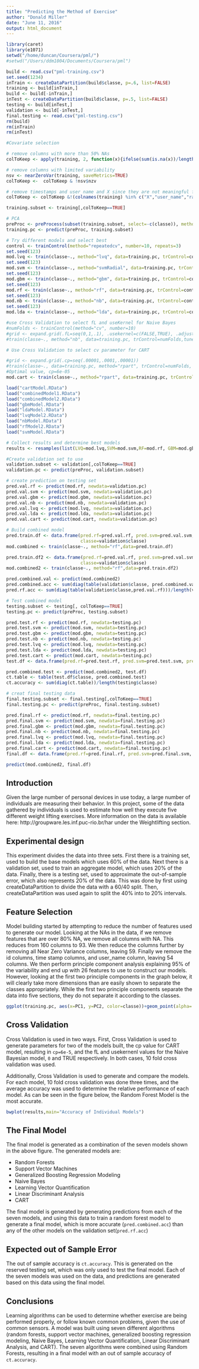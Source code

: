 ```yaml
---
title: "Predicting the Method of Exercise"
author: "Donald Miller"
date: "June 11, 2016"
output: html_document
---
```


```r
library(caret)
library(e1071)
setwd("/home/duncan/Coursera/pml/")
#setwd("/Users/ddm1004/Documents/Coursera/pml")
```

```r
build <- read.csv("pml-training.csv")
set.seed(1234)
inTrain <- createDataPartition(build$classe, p=.6, list=FALSE)
training <- build[inTrain,]
build <- build[-inTrain,]
inTest <- createDataPartition(build$classe, p=.5, list=FALSE)
testing <- build[inTest,]
validation <- build[-inTest,]
final.testing <- read.csv("pml-testing.csv")
rm(build)
rm(inTrain)
rm(inTest)
```

```r
#Covariate selection

# remove columns with more than 50% NAs
colToKeep <- apply(training, 2, function(x){ifelse(sum(is.na(x))/length(x)>.8, FALSE, TRUE)})

# remove columns with limited variability
nsv <- nearZeroVar(training, saveMetrics=TRUE)
colToKeep <-  colToKeep & !nsv$nzv

# remove timestamps and user name and X since they are not meaningful for prediction
colToKeep <- colToKeep &!(colnames(training) %in% c("X","user_name","raw_timestamp_part_1", "raw_timestamp_part_2", "cvtd_timestamp"))

training.subset <- training[,colToKeep==TRUE]

# PCA
preProc <- preProcess(subset(training.subset, select=-c(classe)), method="pca")
training.pc <- predict(preProc, training.subset)
```

```r
# Try different models and select best
control <- trainControl(method="repeatedcv", number=10, repeats=3)
set.seed(123)
mod.lvq <- train(classe~., method="lvq", data=training.pc, trControl=control)
set.seed(123)
mod.svm <- train(classe~., method="svmRadial", data=training.pc, trControl=control)
set.seed(123)
mod.gbm <- train(classe~., method="gbm", data=training.pc, trControl=control, verbose=FALSE)
set.seed(123)
mod.rf <- train(classe~., method="rf", data=training.pc, trControl=control)
set.seed(123)
mod.nb <- train(classe~., method="nb", data=training.pc, trControl=control)
set.seed(123)
mod.lda <- train(classe~., method="lda", data=training.pc, trControl=control)

#use Cross Validation to select fL and useKernel for Naive Bayes
#numFolds <- trainControl(method="cv", number=10)
#grid <- expand.grid(.fL=seq(0,1,.1), .usekernel=c(FALSE,TRUE), .adjust=c(1))
#train(classe~., method="nb", data=training.pc, trControl=numFolds,tuneGrid=grid)

# Use Cross Validation to select cv parameter for CART

#grid <- expand.grid(.cp=seq(.00001,.0001,.00001))
#train(classe~., data=training.pc, method="rpart", trControl=numFolds, tuneGrid=grid)
#Optimal value, cp=6e-05
mod.cart <- train(classe~., method="rpart", data=training.pc, trControl=control, cp=6e-5)
```
```r
load("cartModel.RData")
load("combinedModel1.RData")
load("combinedModel2.RData")
load("gbmModel.RData")
load("ldaModel.RData")
load("lvqModel2.RData")
load("nbModel.RData")
load("rfModel2.RData")
load("svmModel.RData")
```
```r
# Collect results and determine best models
results <- resamples(list(LVQ=mod.lvq,SVM=mod.svm,RF=mod.rf, GBM=mod.gbm, NB=mod.nb, LDA=mod.lda, CART=mod.cart))
```
```r
#Create validation set to use
validation.subset <- validation[,colToKeep==TRUE]
validation.pc <- predict(preProc, validation.subset)

# create prediction on testing set
pred.val.rf <- predict(mod.rf, newdata=validation.pc)
pred.val.svm <- predict(mod.svm, newdata=validation.pc)
pred.val.gbm <- predict(mod.gbm, newdata=validation.pc)
pred.val.nb <- predict(mod.nb, newdata=validation.pc)
pred.val.lvq <- predict(mod.lvq, newdata=validation.pc)
pred.val.lda <- predict(mod.lda, newdata=validation.pc)
pred.val.cart <- predict(mod.cart, newdata=validation.pc)
```
```r
# Build combined model
pred.train.df <- data.frame(pred.rf=pred.val.rf, pred.svm=pred.val.svm, pred.gbm=pred.val.gbm,
                            classe=validation$classe)
mod.combined <- train(classe~., method="rf",data=pred.train.df)

pred.train.df2 <- data.frame(pred.rf=pred.val.rf, pred.svm=pred.val.svm, pred.gbm=pred.val.gbm, pred.nb=pred.val.nb, pred.lvq=pred.val.lvq, pred.lda=pred.val.lda, pred.cart=pred.val.cart,
                            classe=validation$classe)
mod.combined2 <- train(classe~., method="rf",data=pred.train.df2)
```
```r
pred.combined.val <- predict(mod.combined2)
pred.combined.acc <- sum(diag(table(validation$classe, pred.combined.val)))/length(validation$classe)
pred.rf.acc <- sum(diag(table(validation$classe,pred.val.rf)))/length(validation$classe)
```
```r
# Test combined model
testing.subset <- testing[, colToKeep==TRUE]
testing.pc <- predict(preProc, testing.subset)

pred.test.rf <- predict(mod.rf, newdata=testing.pc)
pred.test.svm <- predict(mod.svm, newdata=testing.pc)
pred.test.gbm <- predict(mod.gbm, newdata=testing.pc)
pred.test.nb <- predict(mod.nb, newdata=testing.pc)
pred.test.lvq <- predict(mod.lvq, newdata=testing.pc)
pred.test.lda <- predict(mod.lda, newdata=testing.pc)
pred.test.cart <- predict(mod.cart, newdata=testing.pc)
test.df <- data.frame(pred.rf=pred.test.rf, pred.svm=pred.test.svm, pred.gbm=pred.test.gbm, pred.nb=pred.test.nb, pred.lvq=pred.test.lvq, pred.lda=pred.test.lda, pred.cart=pred.test.cart, classe=testing$classe)

pred.combined.test <- predict(mod.combined2, test.df)
ct.table <- table(test.df$classe, pred.combined.test)
ct.accuracy <- sum(diag(ct.table))/length(testing$classe)
```
```r
# creat final testing data
final.testing.subset <- final.testing[,colToKeep==TRUE]
final.testing.pc <- predict(preProc, final.testing.subset)

pred.final.rf <- predict(mod.rf, newdata=final.testing.pc)
pred.final.svm <- predict(mod.svm, newdata=final.testing.pc)
pred.final.gbm <- predict(mod.gbm, newdata=final.testing.pc)
pred.final.nb <- predict(mod.nb, newdata=final.testing.pc)
pred.final.lvq <- predict(mod.lvq, newdata=final.testing.pc)
pred.final.lda <- predict(mod.lda, newdata=final.testing.pc)
pred.final.cart <- predict(mod.cart, newdata=final.testing.pc)
final.df <- data.frame(pred.rf=pred.final.rf, pred.svm=pred.final.svm, pred.gbm=pred.final.gbm, pred.nb=pred.final.nb, pred.lvq=pred.final.lvq, pred.lda=pred.final.lda, pred.cart=pred.final.cart)

predict(mod.combined2, final.df)

```

## Introduction

Given the large number of personal devices in use today, a large number of individuals are measuring their behavior.  In this project, some of the data gathered by individuals is used to estimate how well they execute five different weight lifting exercises.  More information on the data is available here: http://groupware.les.inf.puc-rio.br/har under the Weightlifting section.

## Experimental design

This experiment divides the data into three sets.  First there is a training set, used to build the base models which uses 60% of the data.  Next there is a validation set, used to train an aggregate model, which uses 20% of the data.  Finally, there is a testing set, used to approximate the out-of-sample error, which also represents 20% of the data.  This was done by first using createDataPartition to divide the data with a 60/40 split.  Then, createDataPartition was used again to split the 40% into to 20% intervals.

## Feature Selection

Model building started by attempting to reduce the number of features used to generate our model.  Looking at the NAs in the data, if we remove features that are over 80% NA, we remove all columns with NA.  This reduces from 160 columns to 93.  We then reduce the columns further by removing all Near Zero Variance columns, leaving 59.  Finally we remove the id columns, time stamp columns, and user_name column, leaving 54 columns.  We then perform principle component analysis explaining 95% of the variability and end up with 26 features to use to construct our models.  However, looking at the first two principle components in the graph below, it will clearly take more dimensions than are easily shown to separate the classes appropriately.  While the first two principle components separate the data into five sections, they do not separate it according to the classes.

```r
ggplot(training.pc, aes(x=PC1, y=PC2, color=classe))+geom_point(alpha=.5)+ggtitle("Principle Components One and Two")
```

## Cross Validation

Cross Validation is used in two ways.  First, Cross Validation is used to generate parameters for two of the models built, the cp value for CART model, resulting in `cp=6e-5`, and the fL and usekernenl values for the Naive Bayesian model, `0` and TRUE respectively.  In both cases, 10 fold cross validation was used.

Additionally, Cross Validation is used to generate and compare the models.  For each model, 10 fold cross validation was done three times, and the average accuracy was used to determine the relative performance of each model.  As can be seen in the figure below, the Random Forest Model is the most accurate.

```r
bwplot(results,main="Accuracy of Individual Models")
```

## The Final Model

The final model is generated as a combination of the seven models shown in the above figure.  The generated models are:

* Random Forests
* Support Vector Machines
* Generalized Boosting Regression Modeling
* Naive Bayes
* Learning Vector Quantification
* Linear Discriminant Analysis
* CART

The final model is generated by generating predictions from each of the seven models, and using this data to train a random forest model to generate a final model, which is more accurate (`pred.combined.acc`) than any of the other models on the validation set(`pred.rf.acc`)

## Expected out of Sample Error

The out of sample accuracy is `ct.accuracy`.  This is generated on the reserved testing set, which was only used to test the final model.  Each of the seven models was used on the data, and predictions are generated based on this data using the final model.

## Conclusions

Learning algorithms can be used to determine whether exercise are being performed properly, or follow known common problems, given the use of common sensors.  A model was built using seven different algorithms (random forests, support vector machines, generalized boosting regression modeling, Naive Bayes, Learning Vector Quantification, Linear Discriminant Analysis, and CART).  The seven algorithms were combined using Random Forests, resulting in a final model with an out of sample accuracy of `ct.accuracy`.  